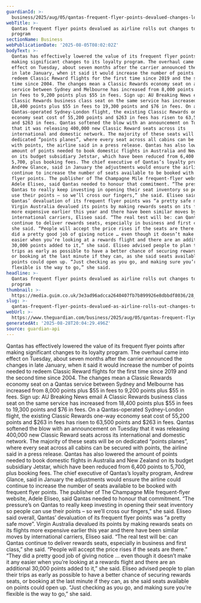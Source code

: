 ```yaml
---
guardianId: >-
  business/2025/aug/05/qantas-frequent-flyer-points-devalued-changes-loyalty-program
webTitle: >-
  Qantas frequent flyer points devalued as airline rolls out changes to loyalty
  program
sectionName: Business
webPublicationDate: '2025-08-05T08:02:02Z'
bodyText: >-
  Qantas has effectively lowered the value of its frequent flyer points after
  making significant changes to its loyalty program. The overhaul came into
  effect on Tuesday, about seven months after the carrier announced the changes
  in late January, when it said it would increase the number of points needed to
  redeem Classic Reward flights for the first time since 2019 and the second
  time since 2004. The changes mean a Classic Rewards economy seat on a Qantas
  service between Sydney and Melbourne has increased from 8,000 points plus $55
  in fees to 9,200 points plus $55 in fees. Sign up: AU Breaking News email A
  Classic Rewards business class seat on the same service has increased from
  18,400 points plus $55 in fees to 19,300 points and $76 in fees. On a
  Qantas-operated Sydney-London flight, the existing Classic Rewards one-way
  economy seat cost of 55,200 points and $263 in fees has risen to 63,500 points
  and $263 in fees. Qantas softened the blow with an announcement on Tuesday
  that it was releasing 400,000 new Classic Reward seats across its
  international and domestic network. The majority of these seats will be on
  dedicated “points planes”, where every seat across all cabins can be secured
  with points, the airline said in a press release. Qantas has also lowered the
  amount of points needed to book domestic flights in Australia and New Zealand
  on its budget subsidiary Jetstar, which have been reduced from 6,400 points to
  5,700, plus booking fees. The chief executive of Qantas’s loyalty program,
  Andrew Glance, said in January the adjustments would ensure the airline could
  continue to increase the number of seats available to be booked with frequent
  flyer points. The publisher of The Champagne Mile frequent-flyer website,
  Adele Eliseo, said Qantas needed to honour that commitment. “The pressure’s on
  Qantas to really keep investing in opening their seat inventory so people can
  use their points – so we’ll cross our fingers,” she said. Eliseo said overall,
  Qantas’ devaluation of its frequent flyer points was “a pretty safe move”.
  Virgin Australia devalued its points by making rewards seats on its flights
  more expensive earlier this year and there have been similar moves by
  international carriers, Eliseo said. “The real test will be: can Qantas
  continue to deliver rewards seats, especially in business and first class,”
  she said. “People will accept the price rises if the seats are there.” “They
  did a pretty good job of giving notice … even though it doesn’t make it any
  easier when you’re looking at a rewards flight and there are an additional
  30,000 points added to it,” she said. Eliseo advised people to plan their
  trips as early as possible to have a better chance of securing rewards seats,
  or booking at the last minute if they can, as she said seats available on
  points could open up. “Just checking as you go, and making sure you’re
  flexible is the way to go,” she said.
headline: >-
  Qantas frequent flyer points devalued as airline rolls out changes to loyalty
  program
thumbnail: >-
  https://media.guim.co.uk/3e3ad96adcca2640407fb7b899926e8dbbdf8036/28_0_2609_2089/500.jpg
slug: >-
  qantas-frequent-flyer-points-devalued-as-airline-rolls-out-changes-to-loyalty-program
webUrl: >-
  https://www.theguardian.com/business/2025/aug/05/qantas-frequent-flyer-points-devalued-changes-loyalty-program
generatedAt: '2025-08-28T20:04:29.496Z'
source: guardian-api
---
```

Qantas has effectively lowered the value of its frequent flyer points after making significant changes to its loyalty program. The overhaul came into effect on Tuesday, about seven months after the carrier announced the changes in late January, when it said it would increase the number of points needed to redeem Classic Reward flights for the first time since 2019 and the second time since 2004. The changes mean a Classic Rewards economy seat on a Qantas service between Sydney and Melbourne has increased from 8,000 points plus $55 in fees to 9,200 points plus $55 in fees. Sign up: AU Breaking News email A Classic Rewards business class seat on the same service has increased from 18,400 points plus $55 in fees to 19,300 points and $76 in fees. On a Qantas-operated Sydney-London flight, the existing Classic Rewards one-way economy seat cost of 55,200 points and $263 in fees has risen to 63,500 points and $263 in fees. Qantas softened the blow with an announcement on Tuesday that it was releasing 400,000 new Classic Reward seats across its international and domestic network. The majority of these seats will be on dedicated “points planes”, where every seat across all cabins can be secured with points, the airline said in a press release. Qantas has also lowered the amount of points needed to book domestic flights in Australia and New Zealand on its budget subsidiary Jetstar, which have been reduced from 6,400 points to 5,700, plus booking fees. The chief executive of Qantas’s loyalty program, Andrew Glance, said in January the adjustments would ensure the airline could continue to increase the number of seats available to be booked with frequent flyer points. The publisher of The Champagne Mile frequent-flyer website, Adele Eliseo, said Qantas needed to honour that commitment. “The pressure’s on Qantas to really keep investing in opening their seat inventory so people can use their points – so we’ll cross our fingers,” she said. Eliseo said overall, Qantas’ devaluation of its frequent flyer points was “a pretty safe move”. Virgin Australia devalued its points by making rewards seats on its flights more expensive earlier this year and there have been similar moves by international carriers, Eliseo said. “The real test will be: can Qantas continue to deliver rewards seats, especially in business and first class,” she said. “People will accept the price rises if the seats are there.” “They did a pretty good job of giving notice … even though it doesn’t make it any easier when you’re looking at a rewards flight and there are an additional 30,000 points added to it,” she said. Eliseo advised people to plan their trips as early as possible to have a better chance of securing rewards seats, or booking at the last minute if they can, as she said seats available on points could open up. “Just checking as you go, and making sure you’re flexible is the way to go,” she said.
